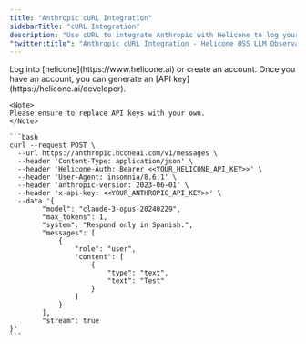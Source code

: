 ```yaml
---
title: "Anthropic cURL Integration"
sidebarTitle: "cURL Integration"
description: "Use cURL to integrate Anthropic with Helicone to log your Anthropic LLM usage."
"twitter:title": "Anthropic cURL Integration - Helicone OSS LLM Observability"
---
```


<Steps>
  <Step title="Create an account + Generate an API Key">
    Log into [helicone](https://www.helicone.ai) or create an account. Once you have an account, you
    can generate an [API key](https://helicone.ai/developer).
  </Step>
  <Step title="Modify the API base and add the `Helicone-Auth` header">

    <Note>
    Please ensure to replace API keys with your own.
    </Note>

    ```bash
    curl --request POST \
      --url https://anthropic.hconeai.com/v1/messages \
      --header 'Content-Type: application/json' \
      --header 'Helicone-Auth: Bearer <<YOUR_HELICONE_API_KEY>>' \
      --header 'User-Agent: insomnia/8.6.1' \
      --header 'anthropic-version: 2023-06-01' \
      --header 'x-api-key: <<YOUR_ANTHROPIC_API_KEY>>' \
      --data '{
            "model": "claude-3-opus-20240229",
            "max_tokens": 1,
            "system": "Respond only in Spanish.",
            "messages": [
                {
                    "role": "user",
                    "content": [
                        {
                            "type": "text",
                            "text": "Test"
                        }
                    ]
                }
            ],
            "stream": true
    }'
    ```

  </Step>
</Steps>
